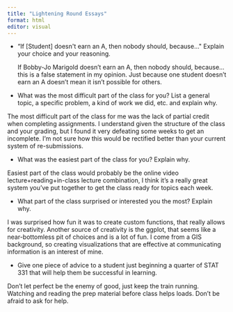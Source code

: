 ```yaml
---
title: "Lightening Round Essays"
format: html
editor: visual
---
```


-   "If \[Student\] doesn\'t earn an A, then nobody should, because...\" Explain your choice and your reasoning.

    If Bobby-Jo Marigold doesn't earn an A, then nobody should, because...this is a false statement in my opinion. Just because one student doesn't earn an A doesn't mean it isn't possible for others.

-   What was the most difficult part of the class for you? List a general topic, a specific problem, a kind of work we did, etc. and explain why.

The most difficult part of the class for me was the lack of partial credit when completing assignments. I understand given the structure of the class and your grading, but I found it very defeating some weeks to get an incomplete. I'm not sure how this would be rectified better than your current system of re-submissions.

-   What was the easiest part of the class for you? Explain why.

Easiest part of the class would probably be the online video lecture+reading+in-class lecture combination, I think it's a really great system you've put together to get the class ready for topics each week.

-   What part of the class surprised or interested you the most? Explain why.

I was surprised how fun it was to create custom functions, that really allows for creativity. Another source of creativity is the ggplot, that seems like a near-bottomless pit of choices and is a lot of fun. I come from a GIS background, so creating visualizations that are effective at communicating information is an interest of mine.

-   Give one piece of advice to a student just beginning a quarter of STAT 331 that will help them be successful in learning.

Don't let perfect be the enemy of good, just keep the train running. Watching and reading the prep material before class helps loads. Don't be afraid to ask for help.
